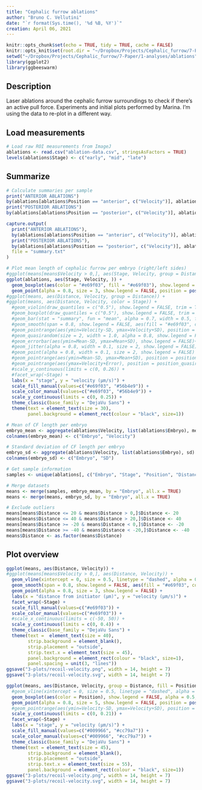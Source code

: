 ```yaml
---
title: "Cephalic furrow ablations"
author: "Bruno C. Vellutini"
date: "`r format(Sys.time(), '%d %B, %Y')`"
creation: April 06, 2021
---
```

  
```r
knitr::opts_chunk$set(echo = TRUE, tidy = TRUE, cache = FALSE)
knitr::opts_knit$set(root.dir = "~/Dropbox/Projects/Cephalic_furrow/7-Paper/1-analyses/ablations")
setwd("~/Dropbox/Projects/Cephalic_furrow/7-Paper/1-analyses/ablations")
library(ggplot2)
library(ggbeeswarm)
```

## Description

Laser ablations around the cephalic furrow surroundings to check if there's an
active pull force. Experiments and initial plots performed by Marina. I'm using
the data to re-plot in a different way.

## Load measurements

```r
# Load raw ROI measurements from ImageJ
ablations <- read.csv("ablation-data.csv", stringsAsFactors = TRUE)
levels(ablations$Stage) <- c("early", "mid", "late")
```

## Summarize

```r
# Calculate summaries per sample
print("ANTERIOR ABLATIONS")
by(ablations[ablations$Position == "anterior", c("Velocity")], ablations[ablations$Position == "anterior",]$Stage, summary)
print("POSTERIOR ABLATIONS")
by(ablations[ablations$Position == "posterior", c("Velocity")], ablations[ablations$Position == "posterior",]$Stage, summary)

capture.output(
  print("ANTERIOR ABLATIONS"),
  by(ablations[ablations$Position == "anterior", c("Velocity")], ablations[ablations$Position == "anterior",]$Stage, summary),
  print("POSTERIOR ABLATIONS"),
  by(ablations[ablations$Position == "posterior", c("Velocity")], ablations[ablations$Position == "posterior",]$Stage, summary),
  file = "summary.txt"
)
```

```r
# Plot mean length of cephalic furrow per embryo (right/left sides)
#ggplot(means[means$Velocity > 0,], aes(Stage, Velocity, group = Distance, fill = Position)) +
ggplot(ablations, aes(Stage, Velocity, )) +
  geom_boxplot(aes(color = "#e69f03", fill = "#e69f03"), show.legend = FALSE, alpha = 0.5, outlier.shape = NA, width = 0.9, position = position_dodge(width = 1.0)) +
  geom_point(alpha = 0.8, size = 3, show.legend = FALSE, position = position_beeswarm(priority = "descending", dodge.width = 1.0, cex = 2)) +
#ggplot(means, aes(Distance, Velocity, group = Distance)) +
#ggplot(means, aes(Distance, Velocity, color = Stage)) +
  #geom_violin(draw_quantiles = c("0.5"), show.legend = FALSE, trim = TRUE, alpha = 0.7, fill = "#e69f03", scale = "area", adjust = 2) +
  #geom_boxplot(draw_quantiles = c("0.5"), show.legend = FALSE, trim = TRUE, alpha = 0.7, fill = "#e69f03", scale = "area", adjust = 2) +
  #geom_bar(stat = "summary", fun = "mean", alpha = 0.7, width = 0.5, fill = "#e69f03", show.legend = FALSE) +
  #geom_smooth(span = 0.8, show.legend = FALSE, aes(fill = "#e69f03", colour = "#e69f03")) +
  #geom_pointrange(aes(ymin=Velocity-SD, ymax=Velocity+SD), position = position_quasirandom(width = 0.15, bandwidth = 0.1), alpha = 0.5, show.legend = FALSE) +
  #geom_quasirandom(size = 2, width = 1.0, alpha = 0.8, show.legend = FALSE) +
  #geom_errorbar(aes(ymin=Mean-SD, ymax=Mean+SD), show.legend = FALSE)+
  #geom_jitter(alpha = 0.8, width = 0.1, size = 2, show.legend = FALSE) +
  #geom_point(alpha = 0.8, width = 0.1, size = 2, show.legend = FALSE) +
  #geom_pointrange(aes(ymin=Mean-SD, ymax=Mean+SD), position = position_jitterdodge(jitter.width = 0.3), show.legend = FALSE)+
  #geom_pointrange(aes(ymax=Velocity+Error), position = position_quasirandom(width = 0.15, bandwidth = 0.1), show.legend = FALSE) +
  #scale_y_continuous(limits = c(0, 0.26)) +
  #facet_wrap(~Stage) +
  labs(x = "stage", y = "velocity (µm/s)") +
  scale_fill_manual(values=c("#e69f03", "#56b4e9")) +
  scale_color_manual(values=c("#e69f03", "#56b4e9")) +
  scale_y_continuous(limits = c(0, 0.25)) +
  theme_classic(base_family = "DejaVu Sans") +
  theme(text = element_text(size = 30),
        panel.background = element_rect(colour = "black", size=1))
```

```r
# Mean of CF length per embryo
embryo_mean <- aggregate(ablations$Velocity, list(ablations$Embryo), mean)
colnames(embryo_mean) <- c("Embryo", "Velocity")

# Standard deviation of CF length per embryo
embryo_sd <- aggregate(ablations$Velocity, list(ablations$Embryo), sd)
colnames(embryo_sd) <- c("Embryo", "SD")

# Get sample information
samples <- unique(ablations[, c("Embryo", "Stage", "Position", "Distance")])

# Merge datasets
means <- merge(samples, embryo_mean, by = "Embryo", all.x = TRUE)
means <- merge(means, embryo_sd, by = "Embryo", all.x = TRUE)
```

```r
# Exclude outliers
means[means$Distance <= 20 & means$Distance > 0,]$Distance <- 20
means[means$Distance <= 40 & means$Distance > 20,]$Distance <- 40
means[means$Distance >= -20 & means$Distance < 0,]$Distance <- -20
means[means$Distance >= -40 & means$Distance < -20,]$Distance <- -40
means$Distance <- as.factor(means$Distance)
```

## Plot overview

```r
ggplot(means, aes(Distance, Velocity)) +
#ggplot(means[means$Velocity > 0,], aes(Distance, Velocity)) +
  geom_vline(xintercept = 0, size = 0.5, linetype = "dashed", alpha = 0.5, colour = "black") +
  geom_smooth(span = 0.8, show.legend = FALSE, aes(fill = "#e69f03", colour = "#e69f03")) +
  geom_point(alpha = 0.8, size = 3, show.legend = FALSE) +
  labs(x = "distance from initiator (µm)", y = "velocity (µm/s)") +
  facet_wrap(~Stage) +
  scale_fill_manual(values=c("#e69f03")) +
  scale_color_manual(values=c("#e69f03")) +
  #scale_x_continuous(limits = c(-50, 50)) +
  scale_y_continuous(limits = c(0, 0.4)) +
  theme_classic(base_family = "DejaVu Sans") +
  theme(text =  element_text(size = 40),
        strip.background = element_blank(),
        strip.placement = "outside",
        strip.text.x = element_text(size = 45),
        panel.background = element_rect(colour = "black", size=1),
        panel.spacing = unit(3, "lines"))
ggsave("3-plots/recoil-velocity.png", width = 14, height = 7)
ggsave("3-plots/recoil-velocity.svg", width = 14, height = 7)
```

```r
ggplot(means, aes(Distance, Velocity, group = Distance, fill = Position)) +
  #geom_vline(xintercept = 0, size = 0.5, linetype = "dashed", alpha = 0.5, colour = "black") +
  geom_boxplot(aes(color = Position), show.legend = FALSE, alpha = 0.5, outlier.shape = NA, width = 0.8, position = position_dodge(width = 1.0)) +
  geom_point(alpha = 0.8, size = 5, show.legend = FALSE, position = position_beeswarm(priority = "descending", dodge.width = 1.0, cex = 5)) +
  #geom_pointrange(aes(ymin=Velocity-SD, ymax=Velocity+SD), position = position_quasirandom(width = 0.15, bandwidth = 0.1), alpha = 0.5, show.legend = FALSE) +
  scale_y_continuous(limits = c(0, 0.21)) +
  facet_wrap(~Stage) +
  labs(x = "stage", y = "velocity (µm/s)") +
  scale_fill_manual(values=c("#009966", "#cc79a7")) +
  scale_color_manual(values=c("#009966", "#cc79a7")) +
  theme_classic(base_family = "DejaVu Sans") +
  theme(text = element_text(size = 45),
        strip.background = element_blank(),
        strip.placement = "outside",
        strip.text.x = element_text(size = 55),
        panel.background = element_rect(colour = "black", size=1))
ggsave("3-plots/recoil-velocity.png", width = 14, height = 7)
ggsave("3-plots/recoil-velocity.svg", width = 14, height = 7)
```

